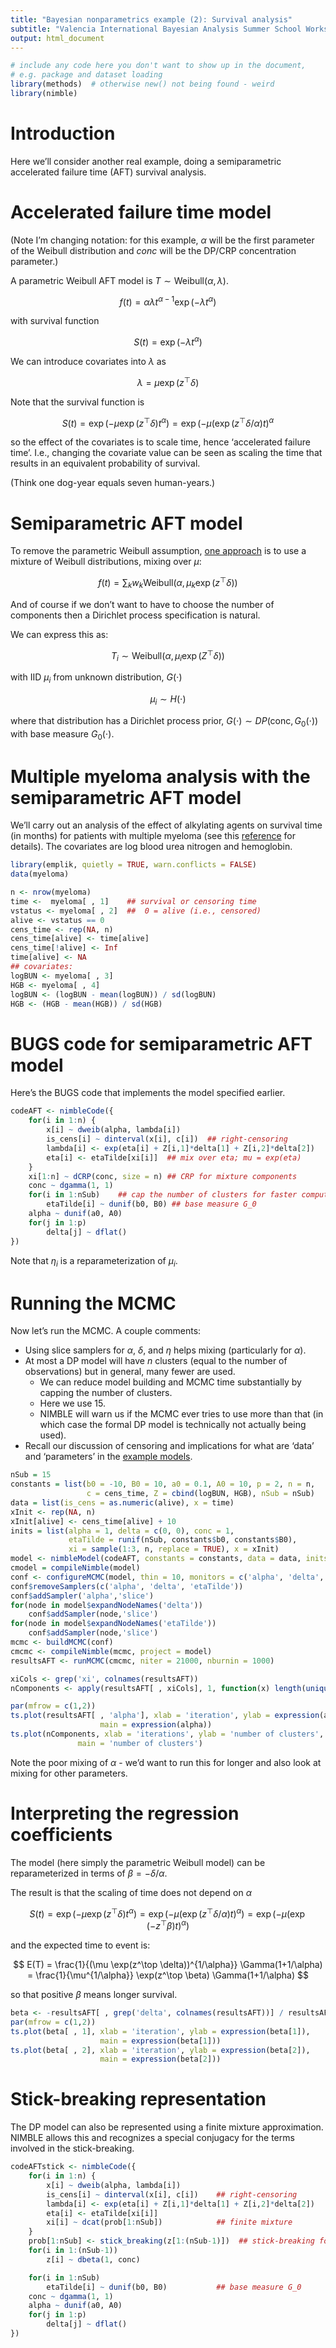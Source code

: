```yaml
---
title: "Bayesian nonparametrics example (2): Survival analysis"
subtitle: "Valencia International Bayesian Analysis Summer School Workshop"
output: html_document
---
```



```r
# include any code here you don't want to show up in the document,
# e.g. package and dataset loading
library(methods)  # otherwise new() not being found - weird
library(nimble)
```

# Introduction

Here we'll consider another real example, doing a semiparametric accelerated failure time (AFT) survival analysis. 

# Accelerated failure time model

(Note I'm changing notation: for this example, $\alpha$ will be the first parameter of the Weibull distribution and *conc* will be the DP/CRP concentration parameter.)

A parametric Weibull AFT model is $T \sim \mbox{Weibull}(\alpha, \lambda)$.

$$ f(t) = \alpha \lambda t^{\alpha-1} \exp(-\lambda t^\alpha) $$

with survival function

$$ S(t) = \exp(-\lambda t^\alpha) $$

We can introduce covariates into $\lambda$ as

$$ \lambda = \mu \exp(z^\top \delta) $$

Note that the survival function is

$$ S(t) = \exp(-\mu \exp(z^\top \delta) t^\alpha) = \exp(-\mu (\exp(z^\top \delta/\alpha) t)^\alpha $$

so the effect of the covariates is to scale time, hence 'accelerated failure time'. I.e., changing the covariate value can be seen as scaling the time that results in an equivalent probability of survival.

(Think one dog-year equals seven human-years.)

# Semiparametric AFT model

To remove the parametric Weibull assumption, [one approach](https://www4.stat.ncsu.edu/~ghosal/papers/PMR.pdf) is to use a mixture of Weibull distributions, mixing over $\mu$:

$$ f(t) = \sum_k w_k \mbox{Weibull}(\alpha, \mu_k \exp(z^\top \delta)) $$

And of course if we don't want to have to choose the number of components then a Dirichlet process specification is natural.

We can express this as:

$$ T_i \sim \mbox{Weibull}(\alpha, \mu_i \exp(Z^\top \delta)) $$

with IID $\mu_i$ from unknown distribution, $G(\cdot)$

$$ \mu_i \sim H(\cdot) $$

where that distribution has a Dirichlet process prior, $G(\cdot) \sim DP(\mbox{conc}, G_0(\cdot))$ with base measure $G_0(\cdot)$. 


# Multiple myeloma analysis with the semiparametric AFT model

We'll carry out an analysis of the effect of alkylating agents on survival time (in months) for patients with multiple myeloma (see this [reference](https://www4.stat.ncsu.edu/~ghosal/papers/PMR.pdf) for details). The covariates are log blood urea nitrogen and hemoglobin.

```r
library(emplik, quietly = TRUE, warn.conflicts = FALSE)
data(myeloma)

n <- nrow(myeloma)
time <-  myeloma[ , 1]    ## survival or censoring time
vstatus <- myeloma[ , 2]  ##  0 = alive (i.e., censored)
alive <- vstatus == 0
cens_time <- rep(NA, n)
cens_time[alive] <- time[alive]
cens_time[!alive] <- Inf
time[alive] <- NA
## covariates:
logBUN <- myeloma[ , 3]
HGB <- myeloma[ , 4]
logBUN <- (logBUN - mean(logBUN)) / sd(logBUN)
HGB <- (HGB - mean(HGB)) / sd(HGB)
```

# BUGS code for semiparametric AFT model

Here's the BUGS code that implements the model specified earlier.

```r
codeAFT <- nimbleCode({
    for(i in 1:n) {
        x[i] ~ dweib(alpha, lambda[i])
        is_cens[i] ~ dinterval(x[i], c[i])  ## right-censoring
        lambda[i] <- exp(eta[i] + Z[i,1]*delta[1] + Z[i,2]*delta[2])
        eta[i] <- etaTilde[xi[i]]  ## mix over eta; mu = exp(eta)
    }
    xi[1:n] ~ dCRP(conc, size = n) ## CRP for mixture components
    conc ~ dgamma(1, 1)
    for(i in 1:nSub)    ## cap the number of clusters for faster computation
        etaTilde[i] ~ dunif(b0, B0) ## base measure G_0
    alpha ~ dunif(a0, A0)
    for(j in 1:p)
        delta[j] ~ dflat()
})
```

Note that $\eta_i$ is a reparameterization of $\mu_i$.

# Running the MCMC

Now let's run the MCMC. A couple comments:

  - Using slice samplers for $\alpha$, $\delta$, and $\eta$ helps mixing (particularly for $\alpha$).
  - At most a DP model will have $n$ clusters (equal to the number of observations) but in general, many fewer are used.
      - We can reduce model building and MCMC time substantially by capping the number of clusters.
      - Here we use 15.
      - NIMBLE will warn us if the MCMC ever tries to use more than that (in which case the formal DP model is technically not actually being used).
  - Recall our discussion of censoring and implications for what are 'data' and 'parameters' in the [example models](3.2_example_models_slides.html).
      
```r
nSub = 15
constants = list(b0 = -10, B0 = 10, a0 = 0.1, A0 = 10, p = 2, n = n,
                 c = cens_time, Z = cbind(logBUN, HGB), nSub = nSub)
data = list(is_cens = as.numeric(alive), x = time)
xInit <- rep(NA, n)
xInit[alive] <- cens_time[alive] + 10
inits = list(alpha = 1, delta = c(0, 0), conc = 1,
             etaTilde = runif(nSub, constants$b0, constants$B0),
             xi = sample(1:3, n, replace = TRUE), x = xInit)
model <- nimbleModel(codeAFT, constants = constants, data = data, inits = inits)
cmodel = compileNimble(model)
conf <- configureMCMC(model, thin = 10, monitors = c('alpha', 'delta', 'xi'))
conf$removeSamplers(c('alpha', 'delta', 'etaTilde'))
conf$addSampler('alpha','slice')
for(node in model$expandNodeNames('delta'))
    conf$addSampler(node,'slice')
for(node in model$expandNodeNames('etaTilde'))
    conf$addSampler(node,'slice')
mcmc <- buildMCMC(conf)
cmcmc <- compileNimble(mcmc, project = model)
resultsAFT <- runMCMC(cmcmc, niter = 21000, nburnin = 1000) 

xiCols <- grep('xi', colnames(resultsAFT))
nComponents <- apply(resultsAFT[ , xiCols], 1, function(x) length(unique(x)))

par(mfrow = c(1,2))
ts.plot(resultsAFT[ , 'alpha'], xlab = 'iteration', ylab = expression(alpha),
                    main = expression(alpha))
ts.plot(nComponents, xlab = 'iterations', ylab = 'number of clusters',
               main = 'number of clusters')
```

Note the poor mixing of $\alpha$ - we'd want to run this for longer and also look at mixing for other parameters. 

# Interpreting the regression coefficients

The model (here simply the parametric Weibull model) can be reparameterized in terms of $\beta = - \delta / \alpha$.

The result is that the scaling of time does not depend on $\alpha$

$$ S(t) = \exp(-\mu \exp(z^\top \delta) t^\alpha) = \exp(-\mu (\exp(z^\top \delta/\alpha) t)^\alpha) =  \exp(-\mu (\exp(-z^\top \beta) t)^\alpha)$$

and the expected time to event is:

$$ E(T) = \frac{1}{(\mu \exp(z^\top \delta))^{1/\alpha}} \Gamma(1+1/\alpha) = \frac{1}{\mu^{1/\alpha}} \exp(z^\top \beta) \Gamma(1+1/\alpha) $$

so that positive $\beta$ means longer survival. 

```r
beta <- -resultsAFT[ , grep('delta', colnames(resultsAFT))] / resultsAFT[ , 'alpha']
par(mfrow = c(1,2))
ts.plot(beta[ , 1], xlab = 'iteration', ylab = expression(beta[1]),
                    main = expression(beta[1]))
ts.plot(beta[ , 2], xlab = 'iteration', ylab = expression(beta[2]),
                    main = expression(beta[2]))
```

# Stick-breaking representation

The DP model can also be represented using a finite mixture approximation. NIMBLE allows this and recognizes a special conjugacy for the terms involved in the stick-breaking.

```r
codeAFTstick <- nimbleCode({
    for(i in 1:n) {
        x[i] ~ dweib(alpha, lambda[i])
        is_cens[i] ~ dinterval(x[i], c[i])    ## right-censoring
        lambda[i] <- exp(eta[i] + Z[i,1]*delta[1] + Z[i,2]*delta[2])
        eta[i] <- etaTilde[xi[i]]
        xi[i] ~ dcat(prob[1:nSub])            ## finite mixture
    }
    prob[1:nSub] <- stick_breaking(z[1:(nSub-1)])  ## stick-breaking form of CRP
    for(i in 1:(nSub-1))
        z[i] ~ dbeta(1, conc)

    for(i in 1:nSub) 
        etaTilde[i] ~ dunif(b0, B0)           ## base measure G_0
    conc ~ dgamma(1, 1) 
    alpha ~ dunif(a0, A0)
    for(j in 1:p)
        delta[j] ~ dflat()
})
```

